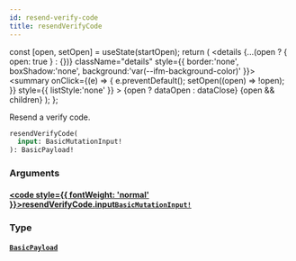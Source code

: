 ```yaml
---
id: resend-verify-code
title: resendVerifyCode
---
```









  const [open, setOpen] = useState(startOpen);
  return (
    <details {...(open ? { open: true } : {})} className="details" style={{ border:'none', boxShadow:'none', background:'var(--ifm-background-color)' }}>
      <summary
        onClick={(e) => {
          e.preventDefault();
          setOpen((open) => !open);
        }}
        style={{ listStyle:'none' }}
      >
      {open ? dataOpen : dataClose}
      </summary>
      {open && children}
    </details>
  );
};








Resend a verify code.


```graphql
resendVerifyCode(
  input: BasicMutationInput!
): BasicPayload!
```




### Arguments

#### [<code style={{ fontWeight: 'normal' }}>resendVerifyCode.<b>input</b></code>](#)<Bullet />[`BasicMutationInput!`](/gql-api/types/inputs/basic-mutation-input.mdx) <Badge class="badge badge--secondary" text="non-null"/> <Badge class="badge badge--secondary" text="input"/> 



### Type

#### [`BasicPayload`](/gql-api/types/objects/basic-payload.mdx) <Badge class="badge badge--secondary" text="object"/> 







